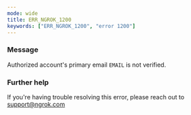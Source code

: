 ```yaml
---
mode: wide
title: ERR_NGROK_1200
keywords: ["ERR_NGROK_1200", "error 1200"]
---
```


### Message

Authorized account's primary email `EMAIL` is not verified.

### Further help

If you're having trouble resolving this error, please reach out to [support@ngrok.com](mailto:support@ngrok.com?subject=Help%20with%20ERR_NGROK_1200)
